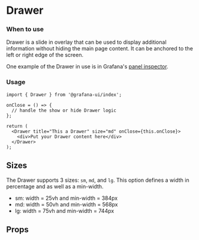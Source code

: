 
<Meta title="MDX|Drawer" component={Drawer} />

# Drawer

### When to use

Drawer is a slide in overlay that can be used to display additional information without hiding the main page content. It can be anchored to the left or right edge of the screen.

One example of the Drawer in use is in Grafana's [panel inspector](https://grafana.com/docs/grafana/latest/panels/inspect-panel/).

### Usage

```tsx
import { Drawer } from '@grafana-ui/index';

onClose = () => {
  // handle the show or hide Drawer logic
};

return (
  <Drawer title="This a Drawer" size="md" onClose={this.onClose}>
    <div>Put your Drawer content here</div>
  </Drawer>
);
```

## Sizes

The Drawer supports 3 sizes: `sm`, `md`, and `lg`. This option defines a width in percentage and as well as a min-width.

- sm: width = 25vh and min-width = 384px
- md: width = 50vh and min-width = 568px
- lg: width = 75vh and min-width = 744px

## Props

<ArgTypes of={Drawer} />
